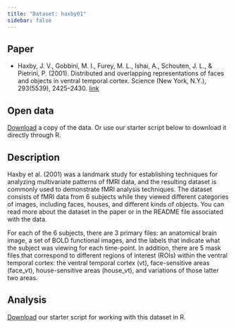 ```yaml
---
title: "Dataset: haxby01"
sidebar: false
---
```

## Paper

-   Haxby, J. V., Gobbini, M. I., Furey, M. L., Ishai, A., Schouten, J. L., & Pietrini, P. (2001). Distributed and overlapping representations of faces and objects in ventral temporal cortex. Science (New York, N.Y.), 293(5539), 2425–2430. [link](https://doi.org/10.1126/science.1063736)

## Open data

[Download](http://data.pymvpa.org/datasets/haxby2001/) a copy of the data. Or use our starter script below to download it directly through R.

## Description

Haxby et al. (2001) was a landmark study for establishing techniques for analyzing multivariate patterns of fMRI data, and the resulting dataset is commonly used to demonstrate fMRI analysis techniques. The dataset consists of fMRI data from 6 subjects while they viewed different categories of images, including faces, houses, and different kinds of objects. You can read more about the dataset in the paper or in the README file associated with the data.

For each of the 6 subjects, there are 3 primary files: an anatomical brain image, a set of BOLD functional images, and the labels that indicate what the subject was viewing for each time-point. In addition, there are 5 mask files that correspond to different regions of interest (ROIs) within the ventral temporal cortex: the ventral temporal cortex (vt), face-sensitive areas (face_vt), house-sensitive areas (house_vt), and variations of those latter two areas.

## Analysis

[Download](../files/fmri-data-wrangling.Rmd) our starter script for working with this dataset in R.
